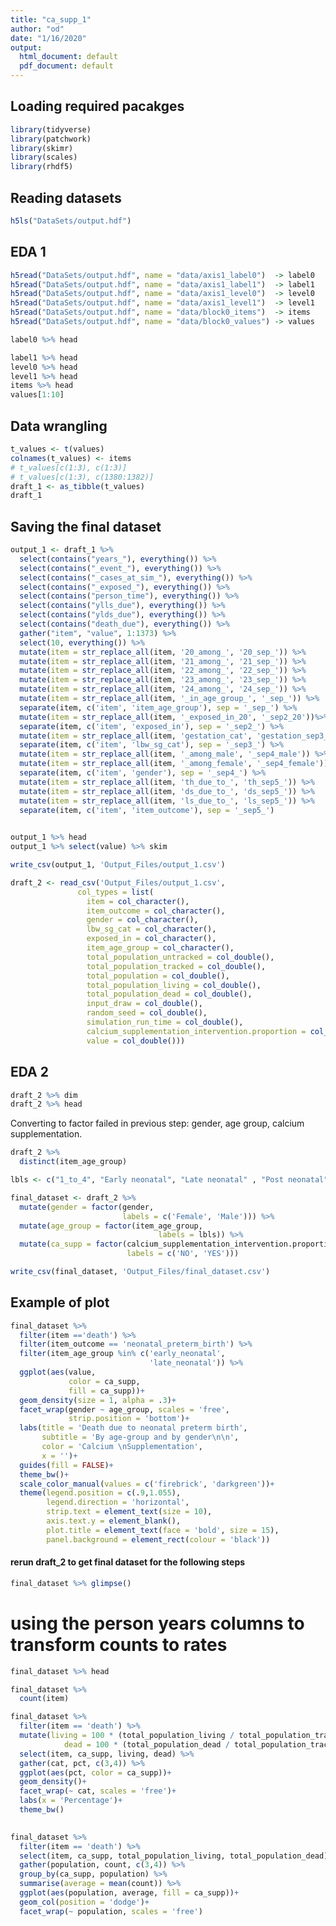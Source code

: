 ```yaml
---
title: "ca_supp_1"
author: "od"
date: "1/16/2020"
output:
  html_document: default
  pdf_document: default
---
```


## Loading required pacakges

```r
library(tidyverse)
library(patchwork)
library(skimr)
library(scales)
library(rhdf5)
```


## Reading datasets
```r
h5ls("DataSets/output.hdf")
```

## EDA 1

```r
h5read("DataSets/output.hdf", name = "data/axis1_label0")  -> label0
h5read("DataSets/output.hdf", name = "data/axis1_label1")  -> label1
h5read("DataSets/output.hdf", name = "data/axis1_level0")  -> level0
h5read("DataSets/output.hdf", name = "data/axis1_level1")  -> level1
h5read("DataSets/output.hdf", name = "data/block0_items")  -> items
h5read("DataSets/output.hdf", name = "data/block0_values") -> values
```

```r
label0 %>% head

label1 %>% head
level0 %>% head
level1 %>% head
items %>% head
values[1:10]
```


## Data wrangling

```r
t_values <- t(values)
colnames(t_values) <- items
# t_values[c(1:3), c(1:3)]
# t_values[c(1:3), c(1380:1382)]
draft_1 <- as_tibble(t_values)
draft_1
```


## Saving the final dataset
```r
output_1 <- draft_1 %>% 
  select(contains("years_"), everything()) %>% 
  select(contains("_event_"), everything()) %>% 
  select(contains("_cases_at_sim_"), everything()) %>% 
  select(contains("_exposed_"), everything()) %>% 
  select(contains("person_time"), everything()) %>% 
  select(contains("ylls_due"), everything()) %>% 
  select(contains("ylds_due"), everything()) %>% 
  select(contains("death_due"), everything()) %>% 
  gather("item", "value", 1:1373) %>% 
  select(10, everything()) %>% 
  mutate(item = str_replace_all(item, '20_among_', '20_sep_')) %>% 
  mutate(item = str_replace_all(item, '21_among_', '21_sep_')) %>% 
  mutate(item = str_replace_all(item, '22_among_', '22_sep_')) %>% 
  mutate(item = str_replace_all(item, '23_among_', '23_sep_')) %>% 
  mutate(item = str_replace_all(item, '24_among_', '24_sep_')) %>% 
  mutate(item = str_replace_all(item, '_in_age_group_', '_sep_')) %>%
  separate(item, c('item', 'item_age_group'), sep = '_sep_') %>% 
  mutate(item = str_replace_all(item, '_exposed_in_20', '_sep2_20'))%>% 
  separate(item, c('item', 'exposed_in'), sep = '_sep2_') %>%  
  mutate(item = str_replace_all(item, 'gestation_cat', 'gestation_sep3_cat'))   %>% 
  separate(item, c('item', 'lbw_sg_cat'), sep = '_sep3_') %>%
  mutate(item = str_replace_all(item, '_among_male', '_sep4_male')) %>% 
  mutate(item = str_replace_all(item, '_among_female', '_sep4_female')) %>% 
  separate(item, c('item', 'gender'), sep = '_sep4_') %>% 
  mutate(item = str_replace_all(item, 'th_due_to_', 'th_sep5_')) %>% 
  mutate(item = str_replace_all(item, 'ds_due_to_', 'ds_sep5_')) %>% 
  mutate(item = str_replace_all(item, 'ls_due_to_', 'ls_sep5_')) %>% 
  separate(item, c('item', 'item_outcome'), sep = '_sep5_') 
  
```

```r
output_1 %>% head
output_1 %>% select(value) %>% skim
```

```r
write_csv(output_1, 'Output_Files/output_1.csv')
```

```r
draft_2 <- read_csv('Output_Files/output_1.csv',
               col_types = list(
                 item = col_character(),
                 item_outcome = col_character(),
                 gender = col_character(),
                 lbw_sg_cat = col_character(),
                 exposed_in = col_character(),
                 item_age_group = col_character(),
                 total_population_untracked = col_double(),
                 total_population_tracked = col_double(),
                 total_population = col_double(),
                 total_population_living = col_double(),
                 total_population_dead = col_double(),
                 input_draw = col_double(),
                 random_seed = col_double(),
                 simulation_run_time = col_double(),
                 calcium_supplementation_intervention.proportion = col_character(),
                 value = col_double()))
```


## EDA 2

```r
draft_2 %>% dim
draft_2 %>% head
```

Converting to factor failed in previous step: gender, age group, calcium supplementation.

```r
draft_2 %>% 
  distinct(item_age_group)

lbls <- c("1_to_4", "Early neonatal", "Late neonatal" , "Post neonatal")

final_dataset <- draft_2 %>% 
  mutate(gender = factor(gender, 
                         labels = c('Female', 'Male'))) %>% 
  mutate(age_group = factor(item_age_group,
                                 labels = lbls)) %>% 
  mutate(ca_supp = factor(calcium_supplementation_intervention.proportion,
                          labels = c('NO', 'YES')))

```

```r
write_csv(final_dataset, 'Output_Files/final_dataset.csv')
```


## Example of plot  #############
```r
final_dataset %>% 
  filter(item =='death') %>% 
  filter(item_outcome == 'neonatal_preterm_birth') %>% 
  filter(item_age_group %in% c('early_neonatal',
                               'late_neonatal')) %>%
  ggplot(aes(value,
             color = ca_supp,
             fill = ca_supp))+
  geom_density(size = 1, alpha = .3)+
  facet_wrap(gender ~ age_group, scales = 'free',
             strip.position = 'bottom')+
  labs(title = 'Death due to neonatal preterm birth',
       subtitle = 'By age-group and by gender\n\n',
       color = 'Calcium \nSupplementation',
       x = '')+
  guides(fill = FALSE)+
  theme_bw()+
  scale_color_manual(values = c('firebrick', 'darkgreen'))+
  theme(legend.position = c(.9,1.055),
        legend.direction = 'horizontal',
        strip.text = element_text(size = 10),
        axis.text.y = element_blank(),
        plot.title = element_text(face = 'bold', size = 15),
        panel.background = element_rect(colour = 'black'))
```

#### rerun draft_2 to get final dataset for the following steps


```r
final_dataset %>% glimpse()
```

# using the person years columns to transform counts to rates

```r
final_dataset %>% head
```

```r
final_dataset %>% 
  count(item)
```


```r
final_dataset %>% 
  filter(item == 'death') %>% 
  mutate(living = 100 * (total_population_living / total_population_tracked),
            dead = 100 * (total_population_dead / total_population_tracked)) %>% 
  select(item, ca_supp, living, dead) %>% 
  gather(cat, pct, c(3,4)) %>% 
  ggplot(aes(pct, color = ca_supp))+
  geom_density()+
  facet_wrap(~ cat, scales = 'free')+
  labs(x = 'Percentage')+
  theme_bw()
  
```


```r
final_dataset %>% 
  filter(item == 'death') %>% 
  select(item, ca_supp, total_population_living, total_population_dead) %>% 
  gather(population, count, c(3,4)) %>% 
  group_by(ca_supp, population) %>% 
  summarise(average = mean(count)) %>% 
  ggplot(aes(population, average, fill = ca_supp))+
  geom_col(position = 'dodge')+
  facet_wrap(~ population, scales = 'free')

```

